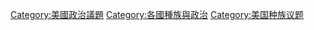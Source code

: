 [[Category:美國政治議題|Category:美國政治議題]]
[[Category:各國種族與政治|Category:各國種族與政治]]
[[Category:美国种族议题|Category:美国种族议题]]